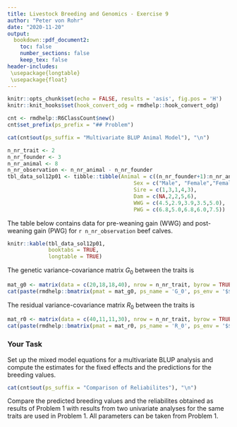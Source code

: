 ```yaml
---
title: Livestock Breeding and Genomics - Exercise 9
author: "Peter von Rohr"
date: "2020-11-20"
output:
  bookdown::pdf_document2:
    toc: false
    number_sections: false
    keep_tex: false
header-includes:
 \usepackage{longtable}
 \usepackage{float}
---
```


```r
knitr::opts_chunk$set(echo = FALSE, results = 'asis', fig.pos = 'H')
knitr::knit_hooks$set(hook_convert_odg = rmdhelp::hook_convert_odg)
```

```r
cnt <- rmdhelp::R6ClassCount$new()
cnt$set_prefix(ps_prefix = "## Problem")
```

```r
cat(cnt$out(ps_suffix = "Multivariate BLUP Animal Model"), "\n")
```

```r
n_nr_trait <- 2
n_nr_founder <- 3
n_nr_animal <- 8
n_nr_observation <- n_nr_animal - n_nr_founder
tbl_data_sol12p01 <- tibble::tibble(Animal = c((n_nr_founder+1):n_nr_animal),
                                        Sex = c("Male", "Female","Female","Male","Male"),
                                        Sire = c(1,3,1,4,3),
                                        Dam = c(NA,2,2,5,6),
                                        WWG = c(4.5,2.9,3.9,3.5,5.0),
                                        PWG = c(6.8,5.0,6.8,6.0,7.5))
```

The table below contains data for pre-weaning gain (WWG) and post-weaning gain (PWG) for `r n_nr_observation` beef calves.

```r
knitr::kable(tbl_data_sol12p01,
             booktabs = TRUE,
             longtable = TRUE)
```

The genetic variance-covariance matrix $G_0$ between the traits is 

```r
mat_g0 <- matrix(data = c(20,18,18,40), nrow = n_nr_trait, byrow = TRUE)
cat(paste(rmdhelp::bmatrix(pmat = mat_g0, ps_name = 'G_0', ps_env = '$$'), collapse = '\n'), '\n')
```

The residual variance-covariance matrix $R_0$ between the traits is

```r
mat_r0 <- matrix(data = c(40,11,11,30), nrow = n_nr_trait, byrow = TRUE)
cat(paste(rmdhelp::bmatrix(pmat = mat_r0, ps_name = 'R_0', ps_env = '$$'), collapse = '\n'), '\n')
```


### Your Task
Set up the mixed model equations for a multivariate BLUP analysis and compute the estimates for the fixed effects and the predictions for the breeding values.



```r
cat(cnt$out(ps_suffix = "Comparison of Reliabilites"), "\n")
```

Compare the predicted breeding values and the reliabilites obtained as results of Problem 1 with results from two univariate analyses for the same traits are used in Problem 1. All parameters can be taken from Problem 1.


